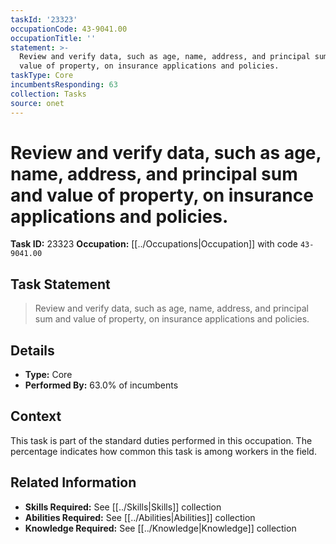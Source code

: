 ```yaml
---
taskId: '23323'
occupationCode: 43-9041.00
occupationTitle: ''
statement: >-
  Review and verify data, such as age, name, address, and principal sum and
  value of property, on insurance applications and policies.
taskType: Core
incumbentsResponding: 63
collection: Tasks
source: onet
---
```

# Review and verify data, such as age, name, address, and principal sum and value of property, on insurance applications and policies.

**Task ID:** 23323
**Occupation:** [[../Occupations|Occupation]] with code `43-9041.00`

## Task Statement

> Review and verify data, such as age, name, address, and principal sum and value of property, on insurance applications and policies.

## Details

- **Type:** Core
- **Performed By:** 63.0% of incumbents

## Context

This task is part of the standard duties performed in this occupation. The percentage indicates how common this task is among workers in the field.

## Related Information

- **Skills Required:** See [[../Skills|Skills]] collection
- **Abilities Required:** See [[../Abilities|Abilities]] collection
- **Knowledge Required:** See [[../Knowledge|Knowledge]] collection
